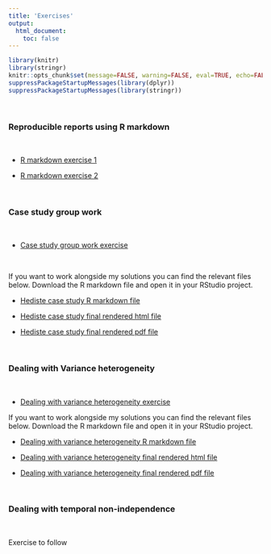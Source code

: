 ```yaml
---
title: 'Exercises'
output: 
  html_document:
    toc: false
---
```


```r
library(knitr)
library(stringr)
knitr::opts_chunk$set(message=FALSE, warning=FALSE, eval=TRUE, echo=FALSE)
suppressPackageStartupMessages(library(dplyr))
suppressPackageStartupMessages(library(stringr))
```

\  

### Reproducible reports using R markdown

\  

- [R markdown exercise 1](Rmarkdown_ex1.html)

- [R markdown exercise 2](Rmarkdown_ex2.html)

\  

### Case study group work 

\ 

- [Case study group work exercise](case_study_group_work.html)

\  

If you want to work alongside my solutions you can find the relevant files below. Download the R markdown file and open it in your RStudio project.

- [Hediste case study R markdown file](case_study_hediste.Rmd)

- [Hediste case study final rendered html file](case_study_hediste.html)

- [Hediste case study final rendered pdf file](case_study_hediste.pdf)

\   

### Dealing with Variance heterogeneity 

\  

- [Dealing with variance heterogeneity exercise](GLS_variance_heterogeneity_exercise.html)

If you want to work alongside my solutions you can find the relevant files below. Download the R markdown file and open it in your RStudio project.

- [Dealing with variance heterogeneity R markdown file](GLS_variance_heterogeneity_report.Rmd)

- [Dealing with variance heterogeneity final rendered html file](GLS_variance_heterogeneity_report.html)

- [Dealing with variance heterogeneity final rendered pdf file](GLS_variance_heterogeneity_report.pdf)

\  

### Dealing with temporal non-independence

\  

Exercise to follow


